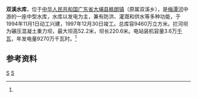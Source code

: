 {{Otheruses|双溪水库|other=同名或類似名的其它條目描述}}
{{Infobox Reservoir 
|name = 双溪水库
|nickname =
|image = 
|image_caption = 
|map = 
|map_caption = 
|pushpin_map = China Guangdong
|pushpin_map_caption = 双溪水库在广东的位置
|code =
|class = 中型水库
|location_of_reservoir = [[广东省|广东省]][[大埔县|大埔县]][[枫朗镇|枫朗镇]]
|location_of_dam = 
|inflow =  
|outflow =  [[梅潭河|梅潭河]]
|catchment_area = 
|reservoir_area = 
|mean_depth = 
|maximum_depth = 
|flood_level = 
|normal_water_level =
|dead_water_level = 
|water_quality = 
|island = 
|maximum_storage_capacity = 
|normal_storage_capacity =
|dead_storage_capacity = 
|type_of_dam =碾压混凝土重力坝
|elevation_of_dam = 
|height_of_dam = 52.2
|length_of_dam =220.6
|width_of_dam =
|installed_capacity = 3.6万千瓦
|irrigated_area =
|start = 1994年11月1日
|complete = 1997年12月30日
|cost = 
|emigrate =4075
|latd = 24
|latm = 16
|lats = 44
|latNS =N 
|longd = 116
|longm = 50
|longs = 44
|longEW = E
|website = 
|footnotes = <ref name="中国河湖大典">{{cite book |author=《[[中国河湖大典|中国河湖大典]]》编纂委员会 |title=《中国河湖大典·珠江卷》 |year=2013年1月 |publisher=中国水利水电出版社 |location=北京 |pages=346页|isbn= 978-7-5170-0561-2 }}</ref>
}}
'''双溪水库'''，位于[[中华人民共和国|中华人民共和国]][[广东省|广东省]][[大埔县|大埔县]][[枫朗镇|枫朗镇]]（原属双溪乡），是[[梅潭河|梅潭河]]中游的一座中型水库，水库以发电为主，兼有防洪、灌溉和供水等多种功能，于1994年11月1日动工兴建，1997年12月30日竣工。总库容9460万立方米。拦河坝为碾压混凝土重力坝，最大坝高52.2米，坝长220.6米。电站装机容量3.6万[[千瓦|千瓦]]，年发电量9270万千瓦时。<ref name="中国河湖大典"/>

==参考资料==
{{reflist}}
[[Category:广东水库|S]]
[[Category:大埔县|S]]